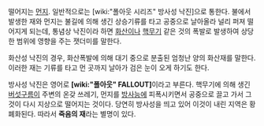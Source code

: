 떨어지는 [[먼지]]. 일반적으로는 [wiki:"폴아웃 시리즈" 방사성 낙진]으로 통한다. 
불에서 발생한 재와 먼지는 불길에 의해 생긴 상승기류를 타고 공중으로 날아올라 널리 퍼져 떨어지게 되는데, 통념상 낙진이라 하면 [[화산]]이나 [[핵무기]] 같은 것의 폭발로 발생하여 상당한 범위에 영향을 주는 잿더미를 말한다.

화산성 낙진의 경우, 화산폭발에 의해 대기 중으로 분출된 엄청난 양의 화산재를 말한다. 이러한 재는 기류를 타고 먼 곳까지 날아가 검은 눈이 오게 하기도 한다.

방사성 낙진은 영어로 '''[wiki:"폴아웃" FALLOUT]'''이라고 부른다. 핵무기에 의해 생긴 [[버섯구름]]이 주변의 온갖 쓰레기, 먼지를 [[방사능]]에 피폭시키면서 공중으로 끌고 가서 그것이 다시 지상으로 떨어지는 것이다. 당연히 방사성을 띄고 있어 이것이 내린 지역은 황폐화된다. 따라서 '''죽음의 재'''라는 별명이 있다.
